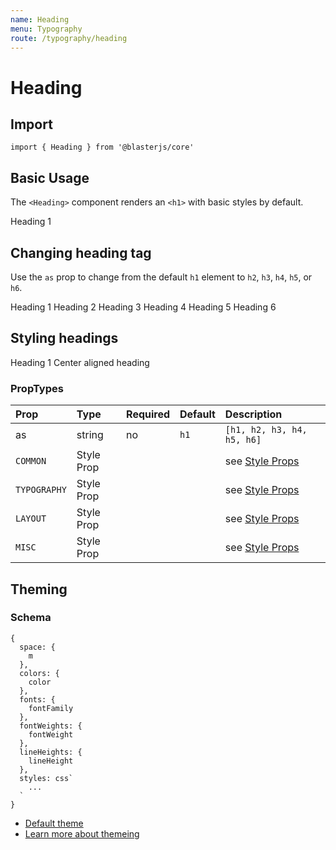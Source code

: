 ```yaml
---
name: Heading
menu: Typography
route: /typography/heading
---
```



# Heading

## Import
`import { Heading } from '@blasterjs/core'`

## Basic Usage

The `<Heading>` component renders an `<h1>` with basic styles by default.

<Playground>
  <Heading>Heading 1</Heading>
</Playground>

## Changing heading tag

Use the `as` prop to change from the default `h1` element to `h2`, `h3`, `h4`, `h5`, or `h6`.

<Playground>
  <Heading as="h1">Heading 1</Heading>
  <Heading as="h2">Heading 2</Heading>
  <Heading as="h3">Heading 3</Heading>
  <Heading as="h4">Heading 4</Heading>
  <Heading as="h5">Heading 5</Heading>
  <Heading as="h6">Heading 6</Heading>
</Playground>

## Styling headings

<Playground>
  <Heading color="primary" lineHeight="1" fontWeight="100">Heading 1</Heading>
  <Heading textAlign="center">Center aligned heading</Heading>
</Playground>

### PropTypes

| Prop | Type | Required | Default | Description |
|:-----|:-----|:---------|:--------|:------------|
| as | string | no | `h1` | `[h1, h2, h3, h4, h5, h6]` |
| `COMMON` | Style Prop |  |  | see [Style Props](/style-props) |
| `TYPOGRAPHY` | Style Prop |  |  | see [Style Props](/style-props) |
| `LAYOUT` | Style Prop |  |  | see [Style Props](/style-props) |
| `MISC` | Style Prop |  |  | see [Style Props](/style-props) |


## Theming

### Schema
```
{
  space: {
    m
  },
  colors: {
    color
  },
  fonts: {
    fontFamily
  },
  fontWeights: {
    fontWeight
  },
  lineHeights: {
    lineHeight
  },
  styles: css`
    ...
  `
}
```

- [Default theme](https://github.com/raster-foundry/blasterjs/tree/master/packages/core/theme/components/heading)
- [Learn more about themeing]()

